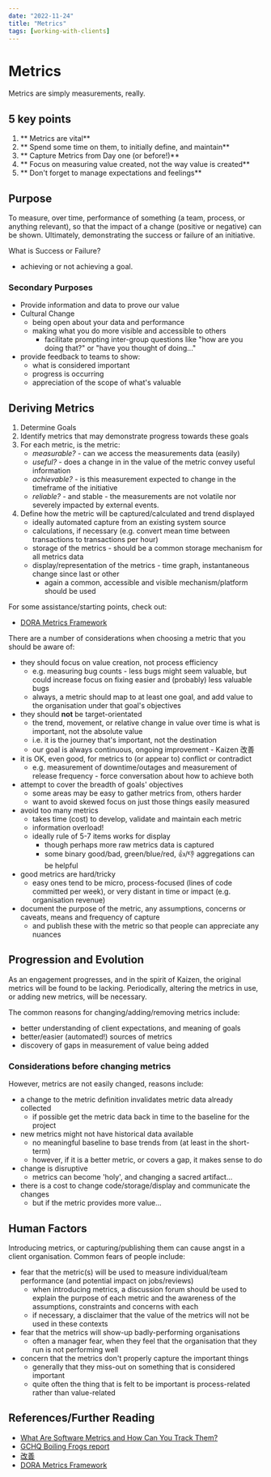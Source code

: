 ```yaml
---
date: "2022-11-24"
title: "Metrics"
tags: [working-with-clients]
---
```



# Metrics

Metrics are simply measurements, really.

## 5 key points

1. ** Metrics are vital**
2. ** Spend some time on them, to initially define, and maintain**
3. ** Capture Metrics from Day one (or before!)**
4. ** Focus on measuring value created, not the way value is created**
5. ** Don't forget to manage expectations and feelings**

## Purpose

To measure, over time, performance of something (a team, process, or anything relevant), so that the impact of a change (positive or negative) can be shown. Ultimately, demonstrating the success or failure of an initiative.

What is Success or Failure?

- achieving or not achieving a goal.

### Secondary Purposes

- Provide information and data to prove our value
- Cultural Change
  - being open about your data and performance
  - making what you do more visible and accessible to others
    - facilitate prompting inter-group questions like "how are you doing that?" or "have you thought of doing..."
- provide feedback to teams to show:
  - what is considered important
  - progress is occurring
  - appreciation of the scope of what's valuable

## Deriving Metrics

1. Determine Goals
2. Identify metrics that may demonstrate progress towards these goals
3. For each metric, is the metric:
   - _measurable?_ - can we access the measurements data (easily)
   - _useful?_ - does a change in in the value of the metric convey useful information
   - _achievable?_ - is this measurement expected to change in the timeframe of the initiative
   - _reliable?_ - and stable - the measurements are not volatile nor severely impacted by external events.
4. Define how the metric will be captured/calculated and trend displayed
   - ideally automated capture from an existing system source
   - calculations, if necessary (e.g. convert mean time between transactions to transactions per hour)
   - storage of the metrics - should be a common storage mechanism for all metrics data
   - display/representation of the metrics - time graph, instantaneous change since last or other
     - again a common, accessible and visible mechanism/platform should be used

For some assistance/starting points, check out:

- [DORA Metrics Framework](https://drive.google.com/open?id=1U1YO4udotdnoGXiLRLLZY3F2IZ2weau8JUGKRMEGGPc)

There are a number of considerations when choosing a metric that you should be aware of:

- they should focus on value creation, not process efficiency
  - e.g. measuring bug counts - less bugs might seem valuable, but could increase focus on fixing easier and (probably) less valuable bugs
  - always, a metric should map to at least one goal, and add value to the organisation under that goal's objectives
- they should **not** be target-orientated
  - the trend, movement, or relative change in value over time is what is important, not the absolute value
  - i.e. it is the journey that's important, not the destination
  - our goal is always continuous, ongoing improvement - Kaizen 改善
- it is OK, even good, for metrics to (or appear to) conflict or contradict
  - e.g. measurement of downtime/outages and measurement of release frequency - force conversation about how to achieve both
- attempt to cover the breadth of goals' objectives
  - some areas may be easy to gather metrics from, others harder
  - want to avoid skewed focus on just those things easily measured
- avoid too many metrics
  - takes time (cost) to develop, validate and maintain each metric
  - information overload!
  - ideally rule of 5-7 items works for display
    - though perhaps more raw metrics data is captured
    - some binary good/bad, green/blue/red, 👍/👎 aggregations can be helpful
- good metrics are hard/tricky
  - easy ones tend to be micro, process-focused (lines of code committed per week), or very distant in time or impact (e.g. organisation revenue)
- document the purpose of the metric, any assumptions, concerns or caveats, means and frequency of capture
  - and publish these with the metric so that people can appreciate any nuances

## Progression and Evolution

As an engagement progresses, and in the spirit of Kaizen, the original metrics will be found to be lacking. Periodically, altering the metrics in use, or adding new metrics, will be necessary.

The common reasons for changing/adding/removing metrics include:

- better understanding of client expectations, and meaning of goals
- better/easier (automated!) sources of metrics
- discovery of gaps in measurement of value being added

### Considerations before changing metrics

However, metrics are not easily changed, reasons include:

- a change to the metric definition invalidates metric data already collected
  - if possible get the metric data back in time to the baseline for the project
- new metrics might not have historical data available
  - no meaningful baseline to base trends from (at least in the short-term)
  - however, if it is a better metric, or covers a gap, it makes sense to do
- change is disruptive
  - metrics can become 'holy', and changing a sacred artifact...
- there is a cost to change code/storage/display and communicate the changes
  - but if the metric provides more value...

## Human Factors

Introducing metrics, or capturing/publishing them can cause angst in a client organisation. Common fears of people include:

- fear that the metric(s) will be used to measure individual/team performance (and potential impact on jobs/reviews)
  - when introducing metrics, a discussion forum should be used to explain the purpose of each metric and the awareness of the assumptions, constraints and concerns with each
  - if necessary, a disclaimer that the value of the metrics will not be used in these contexts
- fear that the metrics will show-up badly-performing organisations
  - often a manager fear, when they feel that the organisation that they run is not performing well
- concern that the metrics don't properly capture the important things
  - generally that they miss-out on something that is considered important
  - quite often the thing that is felt to be important is process-related rather than value-related

## References/Further Reading

- [What Are Software Metrics and How Can You Track Them?](https://stackify.com/track-software-metrics/)
- [GCHQ Boiling Frogs report](https://github.com/gchq/BoilingFrogs)
- [改善](https://en.wikipedia.org/wiki/Kaizen)
- [DORA Metrics Framework](https://drive.google.com/open?id=1U1YO4udotdnoGXiLRLLZY3F2IZ2weau8JUGKRMEGGPc)
